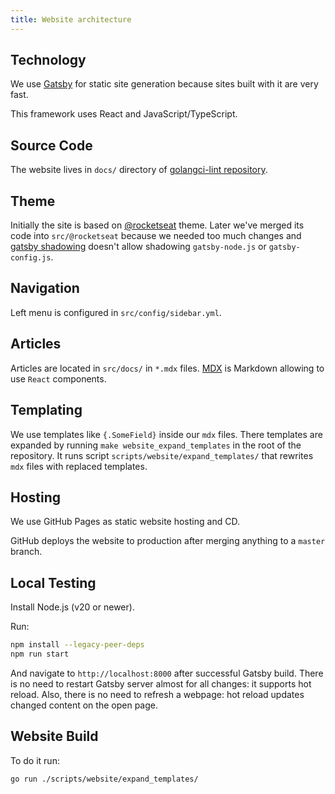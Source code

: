 ```yaml
---
title: Website architecture
---
```


## Technology

We use [Gatsby](https://www.gatsbyjs.org/) for static site generation because sites built with it are very fast.

This framework uses React and JavaScript/TypeScript.

## Source Code

The website lives in `docs/` directory of [golangci-lint repository](https://github.com/golangci/golangci-lint).

## Theme

Initially the site is based on [@rocketseat](https://github.com/jpedroschmitz/rocketdocs) theme.
Later we've merged its code into `src/@rocketseat` because we needed too much changes
and [gatsby shadowing](https://www.gatsbyjs.org/docs/themes/shadowing/) doesn't allow shadowing `gatsby-node.js` or `gatsby-config.js`.

## Navigation

Left menu is configured in `src/config/sidebar.yml`.

## Articles

Articles are located in `src/docs/` in `*.mdx` files. [MDX](https://mdxjs.com/getting-started/gatsby) is Markdown
allowing to use `React` components.

## Templating

We use templates like `{.SomeField}` inside our `mdx` files.
There templates are expanded by running `make website_expand_templates` in the root of the repository.
It runs script `scripts/website/expand_templates/` that rewrites `mdx` files with replaced templates.

## Hosting

We use GitHub Pages as static website hosting and CD.

GitHub deploys the website to production after merging anything to a `master` branch.

## Local Testing

Install Node.js (v20 or newer).

Run:

```sh
npm install --legacy-peer-deps
npm run start
```

And navigate to `http://localhost:8000` after successful Gatsby build.
There is no need to restart Gatsby server almost for all changes: it supports hot reload.
Also, there is no need to refresh a webpage: hot reload updates changed content on the open page.

## Website Build

To do it run:

```sh
go run ./scripts/website/expand_templates/
```
